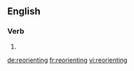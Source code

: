 ==English==

===Verb===
{{head|en}}

# {{present participle of|reorient}}

[[de:reorienting]]
[[fr:reorienting]]
[[vi:reorienting]]
